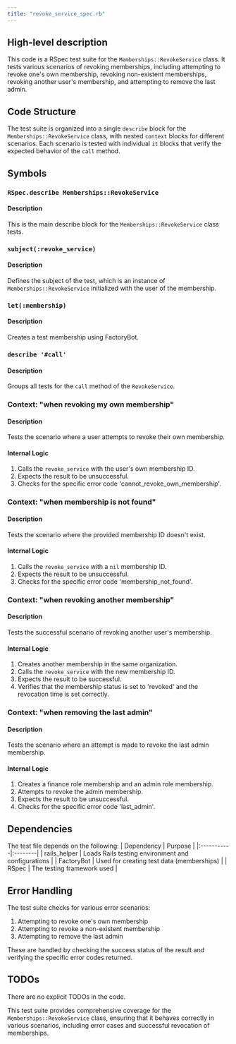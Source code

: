 ```yaml
---
title: "revoke_service_spec.rb"
---
```


## High-level description
This code is a RSpec test suite for the `Memberships::RevokeService` class. It tests various scenarios of revoking memberships, including attempting to revoke one's own membership, revoking non-existent memberships, revoking another user's membership, and attempting to remove the last admin.

## Code Structure
The test suite is organized into a single `describe` block for the `Memberships::RevokeService` class, with nested `context` blocks for different scenarios. Each scenario is tested with individual `it` blocks that verify the expected behavior of the `call` method.

## Symbols

### `RSpec.describe Memberships::RevokeService`
#### Description
This is the main describe block for the `Memberships::RevokeService` class tests.

### `subject(:revoke_service)`
#### Description
Defines the subject of the test, which is an instance of `Memberships::RevokeService` initialized with the user of the membership.

### `let(:membership)`
#### Description
Creates a test membership using FactoryBot.

### `describe '#call'`
#### Description
Groups all tests for the `call` method of the `RevokeService`.

### Context: "when revoking my own membership"
#### Description
Tests the scenario where a user attempts to revoke their own membership.

#### Internal Logic
1. Calls the `revoke_service` with the user's own membership ID.
2. Expects the result to be unsuccessful.
3. Checks for the specific error code 'cannot_revoke_own_membership'.

### Context: "when membership is not found"
#### Description
Tests the scenario where the provided membership ID doesn't exist.

#### Internal Logic
1. Calls the `revoke_service` with a `nil` membership ID.
2. Expects the result to be unsuccessful.
3. Checks for the specific error code 'membership_not_found'.

### Context: "when revoking another membership"
#### Description
Tests the successful scenario of revoking another user's membership.

#### Internal Logic
1. Creates another membership in the same organization.
2. Calls the `revoke_service` with the new membership ID.
3. Expects the result to be successful.
4. Verifies that the membership status is set to 'revoked' and the revocation time is set correctly.

### Context: "when removing the last admin"
#### Description
Tests the scenario where an attempt is made to revoke the last admin membership.

#### Internal Logic
1. Creates a finance role membership and an admin role membership.
2. Attempts to revoke the admin membership.
3. Expects the result to be unsuccessful.
4. Checks for the specific error code 'last_admin'.

## Dependencies
The test file depends on the following:
| Dependency | Purpose |
|:-----------|:--------|
| rails_helper | Loads Rails testing environment and configurations |
| FactoryBot | Used for creating test data (memberships) |
| RSpec | The testing framework used |

## Error Handling
The test suite checks for various error scenarios:
1. Attempting to revoke one's own membership
2. Attempting to revoke a non-existent membership
3. Attempting to remove the last admin

These are handled by checking the success status of the result and verifying the specific error codes returned.

## TODOs
There are no explicit TODOs in the code.

This test suite provides comprehensive coverage for the `Memberships::RevokeService` class, ensuring that it behaves correctly in various scenarios, including error cases and successful revocation of memberships.